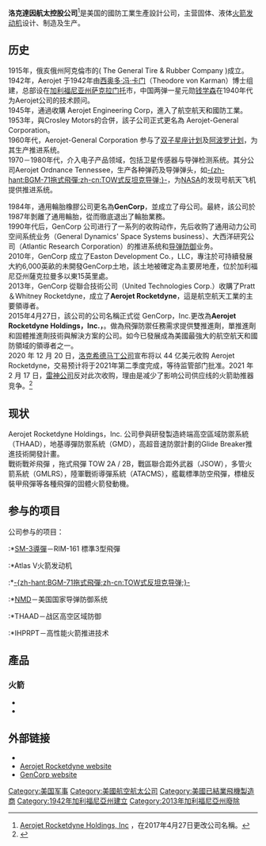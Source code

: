 {{Off topic}}
{{Infobox Company |
  company_name = 洛克達因航太控股公司 |
  company_logo = |
  company_type = 公開上市 |
  foundation = 1942年 |
  location = [[加利福尼亚州|加利福尼亚州]]{{tsl|en|El Segundo, California|埃爾塞貢多}}市 |
  key_people  =  [[EILEEN_DRAKE|EILEEN DRAKE]]，CEO|
  industry       = [[航空航天|航空航天]]、[[國防|國防]] [[制药|制药]] [[化学|化学]]|
  sales =
  profit =  
  market_value =
  products = 卫星、航天机械、[[导弹|导弹]]、[[运载火箭|运载火箭]]等 |
  homepage = [https://www.rocket.com www.rocket.com ]
}}
'''洛克達因航太控股公司'''<ref>[https://www.rocket.com/who-we-are/history Aerojet Rocketdyne Holdings, Inc] {{Wayback|url=https://www.rocket.com/who-we-are/history |date=20200502152241 }}，在2017年4月27日更改公司名稱。</ref>是美国的國防工業生產設計公司，主营固体、液体[[火箭|火箭]][[发动机|发动机]]设计、制造及生产。

==历史==

1915年，俄亥俄州阿克倫市的{{Link-en|通用輪胎橡膠公司|General Tire}}( The General Tire & Rubber Company )成立。<br>

1942年，Aerojet 于1942年由[[西奥多·冯·卡门|西奥多·冯·卡门]]（Theodore von Karman）博士组建，总部设在[[加利福尼亚州|加利福尼亚州]][[萨克拉门托|萨克拉门托]]市，中国两弹一星元勋[[钱学森|钱学森]]在1940年代为Aerojet公司的技术顾问。<br>

1945年，通過收購 Aerojet Engineering Corp，進入了航空航天和國防工業。<br>

1953年，與Crosley Motors的合併，該子公司正式更名為 Aerojet-General Corporation。<br>

1960年代，Aerojet-General Corporation 参与了[[双子星座计划|双子星座计划]]及[[阿波罗计划|阿波罗计划]]，为其生产推进系统。<br>

1970－1980年代，介入电子产品领域，包括卫星传感器与导弹检测系统。其分公司Aerojet Ordnance Tennessee，生产各种弹药及导弹弹头，如[[BGM-71拖式飛彈|-{zh-hant:BGM-71拖式飛彈;zh-cn:TOW式反坦克导弹;}-]]，为[[NASA|NASA]]的发现号航天飞机提供推进系统。

1984年，通用輪胎橡膠公司更名為'''GenCorp'''，並成立了母公司。最終，該公司於1987年剝離了通用輪胎，從而徹底退出了輪胎業務。<br>

1990年代后，GenCorp 公司进行了一系列的收购动作，先后收购了通用动力公司空间系统业务（General Dynamics' Space Systems business）、大西洋研究公司（Atlantic Research Corporation）的推进系统和[[导弹防御|导弹防御]]业务。<br>

2010年，GenCorp 成立了Easton Development Co.，LLC，專注於可持續發展大約6,000英畝的未開發GenCorp土地，該土地被確定為主要房地產，位於加利福尼亞州薩克拉曼多以東15英里處。<br>

2013年，GenCorp 從聯合技術公司（United Technologies Corp.）收購了Pratt＆Whitney Rocketdyne，成立了'''Aerojet Rocketdyne'''，這是航空航天工業的主要領導者。<br>

2015年4月27日，該公司的公司名稱正式從 GenCorp，Inc.更改為'''Aerojet Rocketdyne Holdings，Inc.，'''。做為飛彈防禦任務需求提供雙推進劑，單推進劑和固體推進劑技術與解決方案的公司。如今已發展成為美國最強大的航空航天和國防領域的領導者之一。<br>

2020 年 12 月 20 日，[[洛克希德马丁公司|洛克希德马丁公司]]宣布将以 44 亿美元收购 Aerojet Rocketdyne，交易预计将于2021年第二季度完成，等待监管部门批准。2021 年 2 月 17 日，[[雷神公司|雷神公司]]反对此次收购，理由是减少了影响公司供应线的火箭助推器竞争。<ref>{{cite web|url=https://www.mg21.com/ajrd.html|title=美国军工股：航空喷气公司Aerojet Rocketdyne(AJRD)|publisher=mg21.com|date=2021-08-22|access-date=2021-08-23|archive-date=2021-12-06|archive-url=https://web.archive.org/web/20211206083705/https://www.mg21.com/ajrd.html}}</ref>

==现状==
Aerojet Rocketdyne Holdings，Inc. 公司參與研發製造終端高空區域防禦系統（THAAD），地基導彈防禦系統（GMD），高超音速防禦計劃的Glide Breaker推進技術開發計畫。<br>
戰術戰斧飛彈 ，拖式飛彈 TOW 2A / 2B，戰區聯合距外武器（JSOW），多管火箭系統（GMLRS），陸軍戰術導彈系統（ATACMS），艦載標準防空飛彈，標槍反裝甲飛彈等各種飛彈的固體火箭發動機。

==参与的项目==
公司参与的项目：

:*[[SM-3導彈|SM-3導彈]]－RIM-161 標準3型飛彈
:*Atlas V火箭发动机
:*[[BGM-71拖式飛彈|-{zh-hant:BGM-71拖式飛彈;zh-cn:TOW式反坦克导弹;}-]]
:*[[国家导弹防御系统|NMD]]－美国国家导弹防御系统
:*THAAD－战区高空区域防御
:*IHPRPT－高性能火箭推进技术

==產品==

===火箭===
*{{Link-en|Aerobee}}
*{{Link-en|Aerojet General X-8|}}

==外部链接==
*{{Official|https://www.rocket.com/ }}
* [http://www.rocket.com/ Aerojet Rocketdyne website]{{Wayback|url=http://www.rocket.com/ |date=20110226130611 }}
* [http://www.gencorp.com/ GenCorp website]{{Wayback|url=http://www.gencorp.com/ |date=20180502065207 }}

[[Category:美国军事|Category:美国军事]]
[[Category:美國航空航太公司|Category:美國航空航太公司]]
[[Category:美國已結業飛機製造商|Category:美國已結業飛機製造商]]
[[Category:1942年加利福尼亞州建立|Category:1942年加利福尼亞州建立]]
[[Category:2013年加利福尼亞州廢除|Category:2013年加利福尼亞州廢除]]